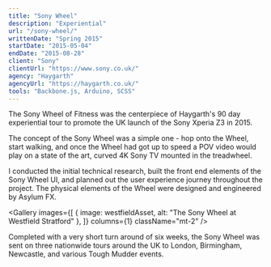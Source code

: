 ```yaml
---
title: "Sony Wheel"
description: "Experiential"
url: "/sony-wheel/"
writtenDate: "Spring 2015"
startDate: "2015-05-04"
endDate: "2015-08-28"
client: "Sony"
clientUrl: "https://www.sony.co.uk/"
agency: "Haygarth"
agencyUrl: "https://haygarth.co.uk/"
tools: "Backbone.js, Arduino, SCSS"
---
```



The Sony Wheel of Fitness was the centerpiece of Haygarth's 90 day experiential tour to promote the UK launch of the Sony Xperia Z3 in 2015.

The concept of the Sony Wheel was a simple one - hop onto the Wheel, start walking, and once the Wheel had got up to speed a POV video would play on a state of the art, curved 4K Sony TV mounted in the treadwheel.

<MuxVideo videoID="3WrVlyUf5JXX6PJUR02vg00aQwg7SDeoSC" />

I conducted the initial technical research, built the front end elements of the Sony Wheel UI, and planned out the user experience journey throughout the project. The physical elements of the Wheel were designed and engineered by Asylum FX.

<Gallery
  images={[
    { image: westfieldAsset, alt: "The Sony Wheel at Westfield Stratford" },
  ]}
  columns={1}
  className="mt-2"
/>

Completed with a very short turn around of six weeks, the Sony Wheel was sent on three nationwide tours around the UK to London, Birmingham, Newcastle, and various Tough Mudder events.
